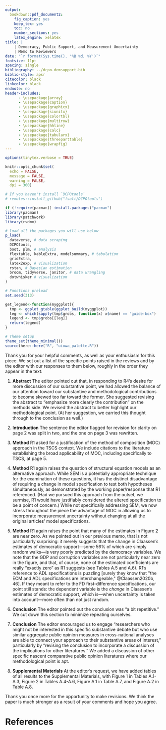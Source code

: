 ```yaml
---
output: 
  bookdown::pdf_document2:
    fig_caption: yes
    keep_tex: yes
    toc: no
    number_sections: yes
    latex_engine: xelatex
title: |
    | Democracy, Public Support, and Measurement Uncertainty
    | Memo to Reviewers
date: "`r format(Sys.time(), '%B %d, %Y')`"
fontsize: 11pt
spacing: single
bibliography: ../dcpo-demsupport.bib
biblio-style: apsr
citecolor: black
linkcolor: black
endnote: no
header-includes:
      - \usepackage{array}
      - \usepackage{caption}
      - \usepackage{graphicx}
      - \usepackage{siunitx}
      - \usepackage{colortbl}
      - \usepackage{multirow}
      - \usepackage{hhline}
      - \usepackage{calc}
      - \usepackage{tabularx}
      - \usepackage{threeparttable}
      - \usepackage{wrapfig}
---
```


```r
options(tinytex.verbose = TRUE)

knitr::opts_chunk$set(
  echo = FALSE,
  message = FALSE,
  warning = FALSE,
  dpi = 300)

# If you haven't install `DCPOtools`
# remotes::install_github("fsolt/DCPOtools")

if (!require(pacman)) install.packages("pacman")
library(pacman)
library(patchwork)
library(rsdmx)

# load all the packages you will use below 
p_load(
  dataverse, # data scraping
  DCPOtools,
  boot, plm, # analysis
  flextable, kableExtra, modelsummary, # tabulation
  gridExtra,
  latex2exp, # visualization
  rstan, # Bayesian estimation
  broom, tidyverse, janitor, # data wrangling
  dotwhisker # visualization
) 

# Functions preload
set.seed(313)

get_legend<-function(myggplot){
  tmp <- ggplot_gtable(ggplot_build(myggplot))
  leg <- which(sapply(tmp$grobs, function(x) x$name) == "guide-box")
  legend <- tmp$grobs[[leg]]
  return(legend)
}

# Theme setup
theme_set(theme_minimal())
source(here::here("R", "uiowa_palette.R"))
```


Thank you for your helpful comments, as well as your enthusiasm for this piece.
We set out a list of the specific points raised in the reviews and by the editor with our responses to them below, roughly in the order they appear in the text:

1. **Abstract** The editor pointed out that, in responding to R4's desire for more discussion of our substantive point, we had allowed the balance of our attention toward our substantive and methodological contributions to become skewed too far toward the former. She suggested revising the abstract to "emphasize more clearly the contribution" on the methods side.  We revised the abstract to better highlight our methodological point.  (At her suggestion, we carried this thought through to the conclusion as well.)

1. **Introduction** The sentence the editor flagged for revision for clarity on page 2 was split in two, and the one on page 3 was rewritten.

1. **Method** R1 asked for a justification of the method of composition (MOC) approach in the TSCS context.  We include citations to the literature establishing the broad applicability of MOC, including specifically to TSCS, at page 5.

1. **Method** R1 again raises the question of structural equation models as an alternative approach.  While SEM is a potentially appropriate technique for the examination of these questions, it has the distinct disadvantage of requiring a change in model specification to test both hypotheses simultaneously, as demonstrated by the working paper/response that R1 referenced.  (Had we pursued this approach from the outset, we surmise, R1 would have justifiably considered the altered specification to be a point of concern.)  While not specifically addressing SEM, we now stress throughout the piece the advantage of MOC in allowing us to incorporate measurement uncertainty without changing at all the original articles' model specifications.

1. **Method** R1 again raises the point that many of the estimates in Figure 2 are near zero.  As we pointed out in our previous memo, that is not particularly surprising: it merely suggests that the change in Claassen's estimates of democratic support---some 56% of which are simply random walks---is very poorly predicted by the democracy variables.  We note that the GDP and corruption variables are not particularly near zero in the figure, and that, of course, none of the estimated coefficients are really "exactly zero" as R1 suggests (see Tables A.5 and A.6).  R1's reference to ADL specifications is puzzling [surely they know that "the ECM and ADL specifications are interchangeable," @Claassen2020b, 46].  If they meant to refer to the FD first-difference specifications, our point still stands: the dependent variable is the _change_ in Claassen's estimates of democratic support, which is---when uncertainty is taken into account---more often than not just random.

1. **Conclusion** The editor pointed out the conclusion was "a bit repetitive."  We cut down this section to minimize repeating ourselves.

1. **Conclusion** The editor encouraged us to engage "researchers who might not be interested in this specific substantive debate but who use similar aggregate public opinion measures in cross-national analyses are able to connect your approach to their substantive areas of interest," particularly by "revising the conclusion to incorporate a discussion of the implications for other literatures."  We added a discussion of other specific nascent comparative public opinion literatures where our methodological point is apt.

1. **Supplemental Materials** At the editor's request, we have added tables of all results to the Supplemental Materials, with Figure 1 in Tables A.1-A.3, Figure 2 in Tables A.4-A.6, Figure A.1 in Table A.7, and Figure A.2 in Table A.8.

Thank you once more for the opportunity to make revisions.
We think the paper is much stronger as a result of your comments and hope you agree.

# References {-}

<div id="refs"></div>